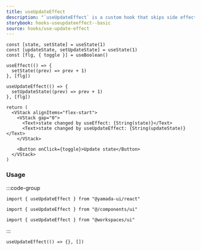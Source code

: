 ```yaml
---
title: useUpdateEffect
description: "`useUpdateEffect` is a custom hook that skips side effects on the initial render, and only runs them when the dependency array changes."
storybook: hooks-useupdateeffect--basic
source: hooks/use-update-effect
---
```


```tsx preview functional client
const [state, setState] = useState(1)
const [updateState, setUpdateState] = useState(1)
const [flg, { toggle }] = useBoolean()

useEffect(() => {
  setState((prev) => prev + 1)
}, [flg])

useUpdateEffect(() => {
  setUpdateState((prev) => prev + 1)
}, [flg])

return (
  <VStack alignItems="flex-start">
    <VStack gap="0">
      <Text>state changed by useEffect: {String(state)}</Text>
      <Text>state changed by useUpdateEffect: {String(updateState)}</Text>
    </VStack>

    <Button onClick={toggle}>Update state</Button>
  </VStack>
)
```

### Usage

:::code-group

```tsx [package]
import { useUpdateEffect } from "@yamada-ui/react"
```

```tsx [alias]
import { useUpdateEffect } from "@/components/ui"
```

```tsx [monorepo]
import { useUpdateEffect } from "@workspaces/ui"
```

:::

```tsx
useUpdateEffect(() => {}, [])
```
